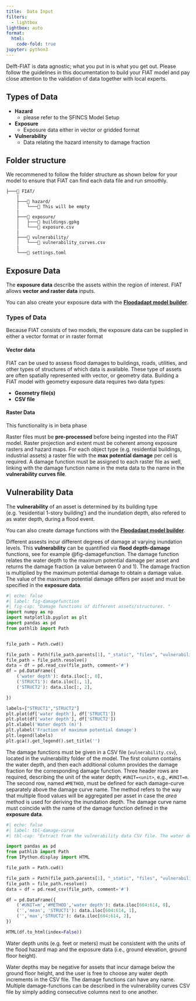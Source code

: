 ```yaml
---
title:	Data Input
filters:
  - lightbox
lightbox: auto
format:
  html:
    code-fold: true
jupyter: python3
---
```


Delft-FIAT is data agnostic; what you put in is what you get out. Please follow the guidelines in this documentation to build your FIAT model and pay close attention to the validation of data together with local experts.

## Types of Data
- **Hazard**
    - please refer to the SFINCS Model Setup
- **Exposure**
    - Exposure data either in vector or gridded format
- **Vulnerability**
    - Data relating the hazard intensity to damage fraction

## Folder structure
We recommened to follow the folder structure as shown below for your model to ensure that FIAT can find each data file and run smoothly. 
```
├───📁 FIAT/
    |
    ├───📁 hazard/
    │   └───📄 This will be empty
    |
    ├───📁 exposure/
    │   ├───📄 buildings.gpkg
    │   └───📄 exposure.csv
    |
    ├───📁 vulnerability/
    │   └───📄 vulnerability_curves.csv
    |
    └───📄 settings.toml

```

## Exposure Data 

The **exposure data** describe the assets within the region of interest. FIAT allows **vector and raster data** inputs. 

::: {.callout-tip}
You can also create your exposure data with the [**Floodadapt  model builder**](hydromt_fiat_gui).
:::

### Types of Data
Because FIAT consists of two models, the exposure data can be supplied in either a vector format or in raster format

#### Vector data
FIAT can be used to assess flood damages to buildings, roads, utilities, and other types of structures of which data is available. These type of assets are often spatially represented with vector, or geometry data. Building a FIAT model with geometry exposure data requires two data types:

- **Geometry file(s)**
- **CSV file**

#### Raster Data

::: {.callout-important}
 This functionality is in beta phase
:::

Raster files must be **pre-processed** before being ingested into the FIAT model. Raster projection and extent must be coherent among exposure rasters and hazard maps. For each object type (e.g. residential buildings, industrial assets) a raster file with the **max potential damage** per cell is required. A damage function must be assigned to each raster file as well, linking with the damage function name in the meta data to the name in the **vulnerability curves file**.

## Vulnerability Data
The **vulnerability** of an asset is determined by its building type (e.g. 'residential 1-story building') and the inundation depth, also refered to as water depth, during a flood event. 

::: {.callout-tip}
You can also create damage functions with the [**Floodadapt  model builder**](hydromt_fiat_gui).
:::

Different assests incur different degrees of damage at varying inundation levels. This **vulnerability** can be quantified via **flood depth-damage** functions, see for example @fig-damagefunction. The damage function relates the water depth to the maximum potential damage per asset and returns the damage fraction (a value between 0 and 1). The damage fraction is multiplied by the maximum potential damage to obtain a damage value. The value of the maximum potential damage differs per asset and must be specified in the **exposure data**.


```python
#| echo: false
#| label: fig-damagefunction
#| fig-cap: "Damage functions of different assets/structures. "
import numpy as np
import matplotlib.pyplot as plt
import pandas as pd
from pathlib import Path


file_path = Path.cwd()

file_path = Path(file_path.parents[1], "_static", "files", "vulnerability_curves.csv")
file_path = file_path.resolve()
data = df = pd.read_csv(file_path, comment='#')
df = pd.DataFrame({
    ('water depth'): data.iloc[:, 0],
    ('STRUCT1'): data.iloc[:, 1],
    ('STRUCT2'): data.iloc[:, 2],

})

labels=["STRUCT1","STRUCT2"]
plt.plot(df['water depth'], df['STRUCT1'])
plt.plot(df['water depth'], df['STRUCT2'])
plt.xlabel('Water depth (m)')
plt.ylabel('Fraction of maximum potential damage')
plt.legend(labels)
plt.gca().get_legend().set_title('')
```


The damage functions must be given in a CSV file (`vulnerability.csv`), located in the vulnerability folder of the model. The first column contains the water depth, and then each additional column provides the damage fraction for the corresponding damage function. Three header rows are required, describing the unit of the water depth; `#UNIT=<unit>`, e.g., `#UNIT=m`. The second row, named `#METHOD`, must be defined for each damage-curve separately above the damage curve name. The method refers to the way that multiple flood values will be aggregated per asset in case the *area* method is used for deriving the inundation depth. The damage curve name must coincide with the name of the damage function defined in the **exposure data**.

```python
#| echo: false
#| label: tbl-damage-curve
#| tbl-cap: "Extract from the vulnerability data CSV file. The water depth must be in the outer left column followed by the damage functions. The user has the freedom to add multiple damage curves. "

import pandas as pd
from pathlib import Path
from IPython.display import HTML

file_path = Path.cwd()

file_path = Path(file_path.parents[1], "_static", "files", "vulnerability_curves.csv")
file_path = file_path.resolve()
data = df = pd.read_csv(file_path, comment='#')

df = pd.DataFrame({
    ('#UNIT=m','#METHOD','water depth'): data.iloc[604:614, 0],
    ('','mean', 'STRUCT1'): data.iloc[604:614, 1],
    ('','max','STRUCT2'): data.iloc[604:614, 2],
})

HTML(df.to_html(index=False))
```

::: {.callout-important}
 Water depth units (e.g. feet or meters) must be consistent with the units of the flood hazard map and the exposure data (i.e., ground elevation, ground floor height).
:::

Water depths may be negative for assets that incur damage below the ground floor height, and the user is free to choose any water depth increments in the CSV file. The damage functions can have any name. Multiple damage-functions can be described in the vulnerability curves CSV file by simply adding consecutive columns next to one another.

